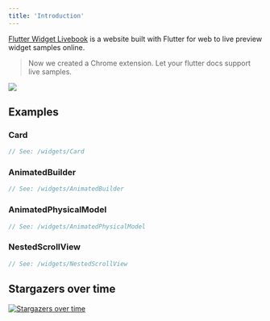```yaml
---
title: 'Introduction'
---
```


[Flutter Widget Livebook](https://flutter-widget-livebook.blankapp.org) is a website built with Flutter for web to live preview widget samples online.

> Now we created a Chrome extension. Let your flutter docs support live samples.

[![](../images/chrome-web-store.svg)](https://chrome.google.com/webstore/detail/flutter-widget-livebook/lnabimpogllgckbeoneoegflahpefomf)

## Examples

### Card

```dart liveslice=Card
// See: /widgets/Card
```

### AnimatedBuilder

```dart liveslice=AnimatedBuilder height=400px
// See: /widgets/AnimatedBuilder
```

### AnimatedPhysicalModel

```dart liveslice=AnimatedPhysicalModel
// See: /widgets/AnimatedPhysicalModel
```

### NestedScrollView

```dart liveslice=NestedScrollView mockup=iPhone7
// See: /widgets/NestedScrollView
```

## Stargazers over time

[![Stargazers over time](https://starchart.cc/blankapp/flutter-widget-livebook.svg)](https://starchart.cc/blankapp/flutter-widget-livebook)
